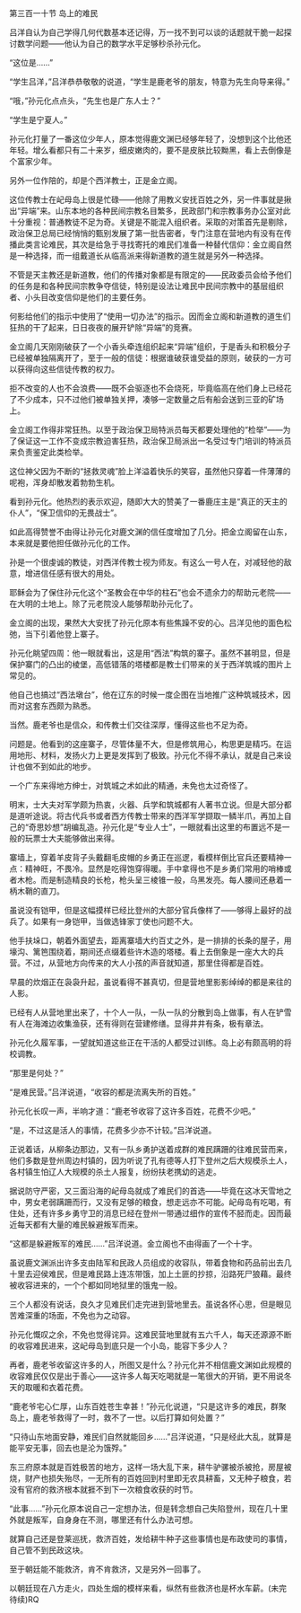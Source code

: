 

第三百一十节 岛上的难民

吕洋自认为自己学得几何代数基本还记得，万一找不到可以谈的话题就干脆一起探讨数学问题――他认为自己的数学水平足够秒杀孙元化。

“这位是……”

“学生吕洋，”吕洋恭恭敬敬的说道，“学生是鹿老爷的朋友，特意为先生向导来得。”

“哦，”孙元化点点头，“先生也是广东人士？”

“学生是宁夏人。”

孙元化打量了一番这位少年人，原本觉得鹿文渊已经够年轻了，没想到这个比他还年轻。增么看都只有二十来岁，细皮嫩肉的，要不是皮肤比较黝黑，看上去倒像是个富家少年。

另外一位作陪的，却是个西洋教士，正是金立阁。

这位传教士在屺母岛上很是忙碌――他除了用教义安抚百姓之外，另一件事就是揪出“异端”来。山东本地的各种民间宗教名目繁多，民政部门和宗教事务办公室对此十分重视：普通教徒不足为奇。关键是不能混入组织者。采取的对策首先是剔除，政治保卫总局已经悄悄的甄别发展了第一批告密者，专门注意在营地内有没有在传播此类言论难民，其次是给急于寻找寄托的难民们准备一种替代信仰：金立阁自然是一种选择，而一组戴道长从临高派来得新道教的道生就是另外一种选择。

不管是天主教还是新道教，他们的传播对象都是有限定的――民政委员会给予他们的任务是和各种民间宗教争夺信徒，特别是设法让难民中民间宗教中的基层组织者、小头目改变信仰是他们的主要任务。

何影给他们的指示中使用了“使用一切办法”的指示。因而金立阁和新道教的道生们狂热的干了起来，日日夜夜的展开铲除“异端”的竞赛。

金立阁几天刚刚破获了一个小香头牵连组织起来“异端”组织，于是香头和积极分子已经被单独隔离开了，至于一般的信徒：根据谁破获谁受益的原则，破获的一方可以获得向这些信徒传教的权力。

拒不改变的人也不会浪费――既不会驱逐也不会烧死，毕竟临高在他们身上已经花了不少成本，只不过他们被单独关押，凑够一定数量之后有船会送到三亚的矿场上。

金立阁工作得非常狂热。以至于政治保卫局特派员每天都要处理他的“检举”――为了保证这一工作不变成宗教迫害狂热，政治保卫局派出一名受过专门培训的特派员来负责鉴定此类检举。

这位神父因为不断的“拯救灵魂”脸上洋溢着快乐的笑容，虽然他只穿着一件薄薄的呢袍，浑身却散发着勃勃生机。

看到孙元化。他热烈的表示欢迎，随即大大的赞美了一番鹿庄主是“真正的天主的仆人”，“保卫信仰的无畏战士”。

如此高得赞誉不由得让孙元化对鹿文渊的信任度增加了几分。把金立阁留在山东，本来就是要他担任做孙元化的工作。

孙是一个很虔诚的教徒，对西洋传教士视为师友。有这么一号人在，对减轻他的敌意，增进信任感有很大的用处。

耶稣会为了保住孙元化这个“圣教会在中华的柱石”也会不遗余力的帮助元老院――在大明的土地上。除了元老院没人能够帮助孙元化了。

金立阁的出现，果然大大安抚了孙元化原本有些焦躁不安的心。吕洋见他的面色松弛，当下引着他登上寨子。

孙元化眺望四周：他一眼就看出，这是用“西法”构筑的寨子。虽然不甚明显，但是保护寨门的凸出的棱堡，高低错落的塔楼都是教士们带来的关于西洋筑城的图片上常见的。

他自己也搞过“西法墩台”，他在辽东的时候一度企图在当地推广这种筑城技术，因而对这套东西颇为熟悉。

当然。鹿老爷也是信众，和传教士们交往深厚，懂得这些也不足为奇。

问题是。他看到的这座寨子，尽管体量不大，但是修筑用心，构思更是精巧。在运用地形、材料，发扬火力上更是发挥到了极致。孙元化不得不承认，就是自己来设计也做不到如此的地步。

一个广东来得地方绅士，对筑城之术如此的精通，未免也太过奇怪了。

明末，士大夫对军学颇为热衷，火器、兵学和筑城都有人著书立说。但是大部分都是道听途说。将古代兵书或者西方传教士带来的西洋军学撷取一鳞半爪，再加上自己的“奇思妙想”胡编乱造。孙元化是“专业人士”，一眼就看出这里的布置远不是一般的玩票士大夫能够做出来得。

寨墙上，穿着羊皮背子头戴翻毛皮帽的乡勇正在巡逻，看模样倒比官兵还要精神一点：精神旺，不畏冷。显然是吃得饱穿得暖。手中拿得也不是乡勇们常用的哨棒或者木枪。而是制造精良的长枪，枪头呈三棱锥一般，乌黑发亮。每人腰间还悬着一柄木鞘的直刀。

虽说没有铠甲，但是这幅摸样已经比登州的大部分官兵像样了――够得上最好的战兵了。如果有一身铠甲，当做选锋家丁使也问题不大。

他手扶垛口，朝着外面望去，距离寨墙大约百丈之外，是一排排的长条的屋子，用壕沟、篱笆围绕着，期间还点缀着些许木造的塔楼。看上去倒象是一座大大的兵营。不过，从营地方向传来的大人小孩的声音就知道，那里住得都是百姓。

早晨的炊烟正在袅袅升起，虽说看得不甚真切，但是营地里影影绰绰的都是来往的人影。

已经有人从营地里出来了，十个人一队，一队一队的分散到岛上做事，有人在铲雪有人在海滩边收集渔获，还有得则在营建修缮。显得井井有条，极有章法。

孙元化久履军事，一望就知道这些正在干活的人都受过训练。岛上必有颇高明的将校调教。

“那里是何处？”

“是难民营。”吕洋说道，“收容的都是流离失所的百姓。”

孙元化长叹一声，半响才道：“鹿老爷收容了这许多百姓，花费不少吧。”

“是，不过这是活人的事情，花费多少亦不计较。”吕洋说道。

正说着话，从柳条边那边，又有一队乡勇护送着成群的难民蹒跚的往难民营而来，他们多数是登州周边村镇的，因为听说了孔有德等人打下登州之后大规模杀土人，各村镇生怕辽人大规模的杀土人报复，纷纷扶老携幼的逃走。

据说防守严密，又三面沿海的屺母岛就成了难民们的首选――毕竟在这冰天雪地之中，男女老弱蹒跚而行，又没有足够的粮食，想走远亦不可能。屺母岛有吃喝，有住处，还有许多乡勇守卫的消息已经在登州一带通过细作的宣传不胫而走。因而最近每天都有大量的难民躲避叛军而来。

“这都是躲避叛军的难民……”吕洋说道。金立阁也不由得画了一个十字。

虽说鹿文渊派出许多支由陆军和民政人员组成的收容队，带着食物和药品前出去几十里去迎侯难民，但是难民路上连冻带饿，加上土匪的抄掠，沿路死尸狼藉。最终被收容进来的，一个个都如同地狱里的饿鬼一般。

三个人都没有说话，良久才见难民们走完进到营地里去。虽说各怀心思，但是眼见苦难深重的场面，不免也为之动容。

孙元化慨叹之余，不免也觉得诧异。这难民营地里就有五六千人，每天还源源不断的收容难民进来，这屺母岛到底只是一个小岛，能容下多少人？

再者，鹿老爷收留这许多的人，所图又是什么？孙元化并不相信鹿文渊如此规模的收容难民仅仅是出于善心――这许多人每天吃喝就是一笔很大的开销，更不用说冬天的取暖和衣着花费。

“鹿老爷宅心仁厚，山东百姓苍生幸甚！”孙元化说道，“只是这许多的难民，群聚岛上，鹿老爷救得了一时，救不了一世。以后打算如何处置？”

“只待山东地面安静，难民们自然就能回乡……”吕洋说道，“只是经此大乱，就算是能平安无事，回去也是沦为饿殍。”

东三府原本就是百姓极苦的地方，这样一场大乱下来，耕牛驴骡被杀被抢，房屋被烧，财产也损失殆尽，一无所有的百姓回到村里即无农具耕畜，又无种子粮食，若没有官府的救济根本就捱不到下一次粮食收获的时节。

“此事……”孙元化原本说自己一定想办法，但是转念想自己失陷登州，现在几十里外就是叛军，自身身在不测，哪里还有什么办法可想。

就算自己还是登莱巡抚，救济百姓，发给耕牛种子这些事情也是布政使司的事情，自己管不到民政这块。

至于朝廷能不能救济，肯不肯救济，又是另外一回事了。

以朝廷现在八方走火，四处生烟的模样来看，纵然有些救济也是杯水车薪。(未完待续)RQ

